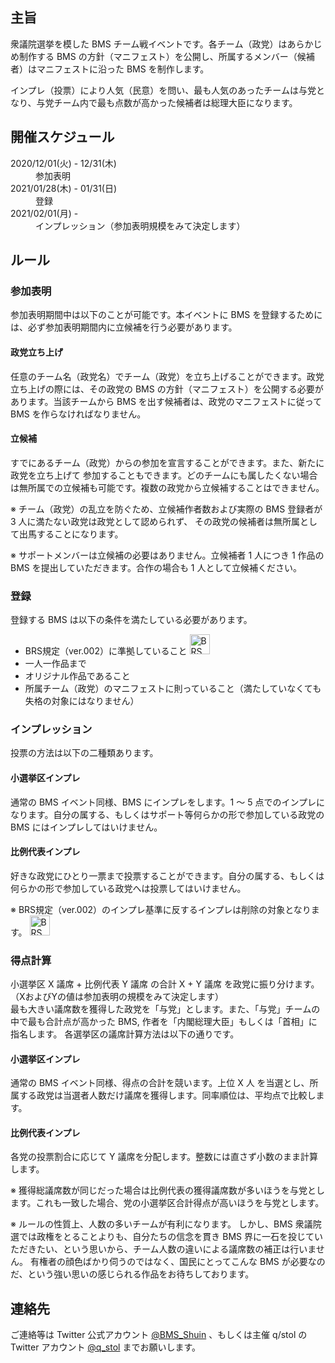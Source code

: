 
<SEO title="第三回BMS衆議院選" description="衆議院選挙を模した BMS チーム戦イベントです。各チーム（政党）はあらかじめ制作する BMS の方針（マニフェスト）を公開し、所属するメンバー（候補者）はマニフェストに沿った BMS を制作します。"/>

<Hero />

<Wrapper>

## 主旨

衆議院選挙を模した BMS チーム戦イベントです。各チーム（政党）はあらかじめ制作する BMS の方針（マニフェスト）を公開し、所属するメンバー（候補者）はマニフェストに沿った BMS を制作します。

インプレ（投票）により人気（民意）を問い、最も人気のあったチームは与党となり、与党チーム内で最も点数が高かった候補者は総理大臣になります。

## 開催スケジュール

<dl className={styles.terms}>
  <dt>2020/12/01(火) - 12/31(木)</dt>
  <dd>参加表明</dd>
  <dt>2021/01/28(木) - 01/31(日)</dt>
  <dd>登録</dd>
  <dt>2021/02/01(月) -</dt>
  <dd>インプレッション（参加表明規模をみて決定します）</dd>
</dl>

## ルール

### 参加表明

参加表明期間中は以下のことが可能です。本イベントに BMS を登録するためには、必ず参加表明期間内に立候補を行う必要があります。

<div className={styles.detail_box}>

#### 政党立ち上げ

任意のチーム名（政党名）でチーム（政党）を立ち上げることができます。政党立ち上げの際には、その政党の BMS の方針（マニフェスト）を公開する必要があります。当該チームから BMS を出す候補者は、政党のマニフェストに従って BMS を作らなければなりません。

#### 立候補

すでにあるチーム（政党）からの参加を宣言することができます。また、新たに政党を立ち上げて 参加することもできます。どのチームにも属したくない場合は無所属での立候補も可能です。複数の政党から立候補することはできません。

</div>

※ チーム（政党）の乱立を防ぐため、立候補作者数および実際の BMS 登録者が 3 人に満たない政党は政党として認められず、 その政党の候補者は無所属として出馬することになります。

※ サポートメンバーは立候補の必要はありません。立候補者 1 人につき 1 作品の BMS を提出していただきます。合作の場合も 1 人として立候補ください。

### 登録

登録する BMS は以下の条件を満たしている必要があります。

- BRS規定（ver.002）に準拠していること <a href='https://brs.bmssearch.net/BRS/002.html' target='_blank'><img src='https://brs.bmssearch.net/BRS/002.png' title='BRS ver.002 に準拠するBMSに限る' width='32'/></a>
- 一人一作品まで
- オリジナル作品であること
- 所属チーム（政党）のマニフェストに則っていること（満たしていなくても失格の対象にはなりません）

### インプレッション

投票の方法は以下の二種類あります。

<div className={styles.detail_box}>

#### 小選挙区インプレ

通常の BMS イベント同様、BMS にインプレをします。1 ～ 5 点でのインプレになります。自分の属する、もしくはサポート等何らかの形で参加している政党の BMS にはインプレしてはいけません。

#### 比例代表インプレ

好きな政党にひとり一票まで投票することができます。自分の属する、もしくは何らかの形で参加している政党へは投票してはいけません。

</div>

※ BRS規定（ver.002）のインプレ基準に反するインプレは削除の対象となります。 <a href='https://brs.bmssearch.net/BRS/002.html' target='_blank'><img src='https://brs.bmssearch.net/BRS/002.png' title='BRS ver.002 に準拠するBMSに限る' width='32'/></a>

### 得点計算

小選挙区 X 議席 + 比例代表 Y 議席 の合計 X + Y 議席 を政党に振り分けます。   
（XおよびYの値は参加表明の規模をみて決定します）   
最も大きい議席数を獲得した政党を「与党」とします。また、「与党」チームの中で最も合計点が高かった BMS, 作者を「内閣総理大臣」もしくは「首相」に指名します。
各選挙区の議席計算方法は以下の通りです。

<div className={styles.detail_box}>

#### 小選挙区インプレ

通常の BMS イベント同様、得点の合計を競います。上位 X 人 を当選とし、所属する政党は当選者人数だけ議席を獲得します。同率順位は、平均点で比較します。

#### 比例代表インプレ

各党の投票割合に応じて Y 議席を分配します。整数には直さず小数のまま計算します。

</div>

※ 獲得総議席数が同じだった場合は比例代表の獲得議席数が多いほうを与党とします。これも一致した場合、党の小選挙区合計得点が高いほうを与党とします。

※ ルールの性質上、人数の多いチームが有利になります。 しかし、BMS 衆議院選では政権をとることよりも、自分たちの信念を貫き BMS 界に一石を投じていただきたい、という思いから、チーム人数の違いによる議席数の補正は行いません。 有権者の顔色ばかり伺うのではなく、国民にとってこんな BMS が必要なのだ、という強い思いの感じられる作品をお待ちしております。

## 連絡先

ご連絡等は Twitter 公式アカウント [@BMS_Shuin](https://twitter.com/BMS_Shuin) 、もしくは主催 q/stol の Twitter アカウント [@q_stol](https://twitter.com/q_stol) までお願いします。
</Wrapper>

